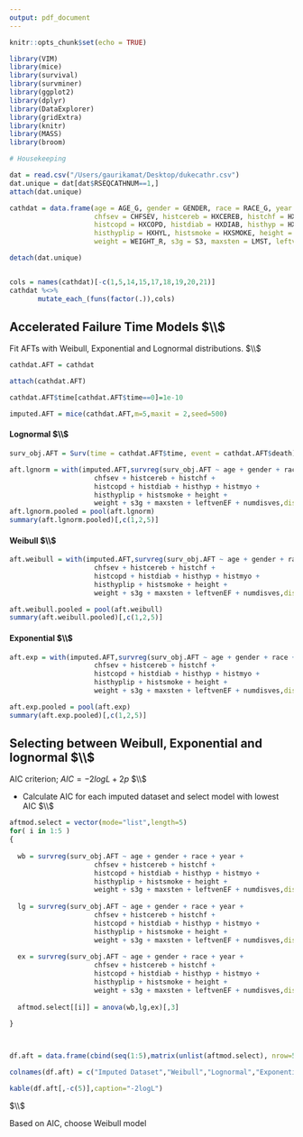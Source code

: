 ```yaml
---
output: pdf_document
---
```


```r
knitr::opts_chunk$set(echo = TRUE)
```

```r
library(VIM)
library(mice)
library(survival)
library(survminer)
library(ggplot2)
library(dplyr)
library(DataExplorer)
library(gridExtra)
library(knitr)
library(MASS)
library(broom)
```

```r

# Housekeeping

dat = read.csv("/Users/gaurikamat/Desktop/dukecathr.csv")
dat.unique = dat[dat$RSEQCATHNUM==1,]
attach(dat.unique)

cathdat = data.frame(age = AGE_G, gender = GENDER, race = RACE_G, year = YRCATH_G, 
                     chfsev = CHFSEV, histcereb = HXCEREB, histchf = HXCHF, 
                     histcopd = HXCOPD, histdiab = HXDIAB, histhyp = HXHTN, histmyo = HXMI, 
                     histhyplip = HXHYL, histsmoke = HXSMOKE, height = HEIGHT_R, 
                     weight = WEIGHT_R, s3g = S3, maxsten = LMST, leftvenEF = LVEF_R, numdisves = NUMDZV, death = DEATH, time = DAYS2LKA)

detach(dat.unique)


cols = names(cathdat)[-c(1,5,14,15,17,18,19,20,21)]
cathdat %<>%
       mutate_each_(funs(factor(.)),cols)


```



## Accelerated Failure Time Models $\\$


Fit AFTs with Weibull, Exponential and Lognormal distributions. $\\$


```r

cathdat.AFT = cathdat

attach(cathdat.AFT)

cathdat.AFT$time[cathdat.AFT$time==0]=1e-10
```

```r
imputed.AFT = mice(cathdat.AFT,m=5,maxit = 2,seed=500)
```

#### Lognormal $\\$

```r

surv_obj.AFT = Surv(time = cathdat.AFT$time, event = cathdat.AFT$death)

aft.lgnorm = with(imputed.AFT,survreg(surv_obj.AFT ~ age + gender + race + year + 
                     chfsev + histcereb + histchf + 
                     histcopd + histdiab + histhyp + histmyo + 
                     histhyplip + histsmoke + height + 
                     weight + s3g + maxsten + leftvenEF + numdisves,dist="lognormal"))
aft.lgnorm.pooled = pool(aft.lgnorm)
summary(aft.lgnorm.pooled)[,c(1,2,5)]
```

\pagebreak

#### Weibull $\\$

```r
aft.weibull = with(imputed.AFT,survreg(surv_obj.AFT ~ age + gender + race + year + 
                     chfsev + histcereb + histchf + 
                     histcopd + histdiab + histhyp + histmyo + 
                     histhyplip + histsmoke + height + 
                     weight + s3g + maxsten + leftvenEF + numdisves,dist="weibull"))

aft.weibull.pooled = pool(aft.weibull)
summary(aft.weibull.pooled)[,c(1,2,5)]


```

\pagebreak

#### Exponential $\\$

```r


aft.exp = with(imputed.AFT,survreg(surv_obj.AFT ~ age + gender + race + year + 
                     chfsev + histcereb + histchf + 
                     histcopd + histdiab + histhyp + histmyo + 
                     histhyplip + histsmoke + height + 
                     weight + s3g + maxsten + leftvenEF + numdisves,dist="exponential"))

aft.exp.pooled = pool(aft.exp)
summary(aft.exp.pooled)[,c(1,2,5)]

```

\pagebreak 

## Selecting between Weibull, Exponential and lognormal $\\$

AIC criterion; $AIC = -2logL + 2p$ $\\$

- Calculate AIC for each imputed dataset and select model with lowest AIC $\\$ 

```r

aftmod.select = vector(mode="list",length=5)
for( i in 1:5 )
{
  
  wb = survreg(surv_obj.AFT ~ age + gender + race + year + 
                     chfsev + histcereb + histchf + 
                     histcopd + histdiab + histhyp + histmyo + 
                     histhyplip + histsmoke + height + 
                     weight + s3g + maxsten + leftvenEF + numdisves,dist="weibull",data=complete(imputed.AFT,i))
  
  lg = survreg(surv_obj.AFT ~ age + gender + race + year + 
                     chfsev + histcereb + histchf + 
                     histcopd + histdiab + histhyp + histmyo + 
                     histhyplip + histsmoke + height + 
                     weight + s3g + maxsten + leftvenEF + numdisves,dist="lognormal",data=complete(imputed.AFT,i))
  
  ex = survreg(surv_obj.AFT ~ age + gender + race + year + 
                     chfsev + histcereb + histchf + 
                     histcopd + histdiab + histhyp + histmyo + 
                     histhyplip + histsmoke + height + 
                     weight + s3g + maxsten + leftvenEF + numdisves,dist="exponential",data=complete(imputed.AFT,i))
  
  aftmod.select[[i]] = anova(wb,lg,ex)[,3]
  
}



df.aft = data.frame(cbind(seq(1:5),matrix(unlist(aftmod.select), nrow=5, byrow=T),stringsAsFactors=FALSE))

colnames(df.aft) = c("Imputed Dataset","Weibull","Lognormal","Exponential")

kable(df.aft[,-c(5)],caption="-2logL")


```

$\\$

Based on AIC, choose Weibull model


